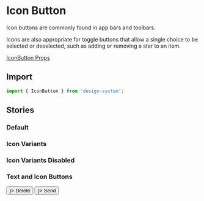 
<Meta title='Base/Buttons/Icon Buttons' component={IconButton} />

# Icon Button

Icon buttons are commonly found in app bars and toolbars.

Icons are also appropriate for toggle buttons that allow a single choice to be selected or deselected, such as adding or removing a star to an item.

[IconButton Props](https://mui.com/material-ui/api/icon-button/#props)

<!------------------------------------| IMPORT |---------------------------------------->

## Import

```jsx
import { IconButton } from 'design-system';
```

<!------------------------------------| STORIES |--------------------------------------->

## Stories

### Default

<Canvas>
    <Story name='Default'>
        <IconButton aria-label='search'>
            <SearchIcon />
        </IconButton>
    </Story>
</Canvas>

### Icon Variants

<Canvas>
    <Story name='Icon Variants'>
        <Stack direction='row' spacing={1}>
            <IconButton aria-label='delete' variant='contained'>
                <SearchIcon />
            </IconButton>
            <IconButton aria-label='delete' variant='outlined'>
                <SearchIcon />
            </IconButton>
            <IconButton aria-label='delete' variant='icon'>
                <SearchIcon />
            </IconButton>
        </Stack>
    </Story>
</Canvas>

### Icon Variants Disabled

<Canvas>
    <Story name='Icon Variants Disabled'>
        <Stack direction='row' spacing={1}>
            <IconButton disabled aria-label='search' variant='contained'>
                <SearchIcon />
            </IconButton>
            <IconButton disabled aria-label='search' variant='outlined'>
                <SearchIcon />
            </IconButton>
            <IconButton disabled aria-label='search' variant='icon'>
                <SearchIcon />
            </IconButton>
        </Stack>
    </Story>
</Canvas>

### Text and Icon Buttons

<Canvas>
    <Story name='Text and Icon Buttons'>
        <Stack direction='row' spacing={2}>
            <Button variant='outlined' startIcon={<DeleteIcon />}>
                Delete
            </Button>
            <Button variant='contained' endIcon={<SendIcon />}>
                Send
            </Button>
        </Stack>
    </Story>
</Canvas>
